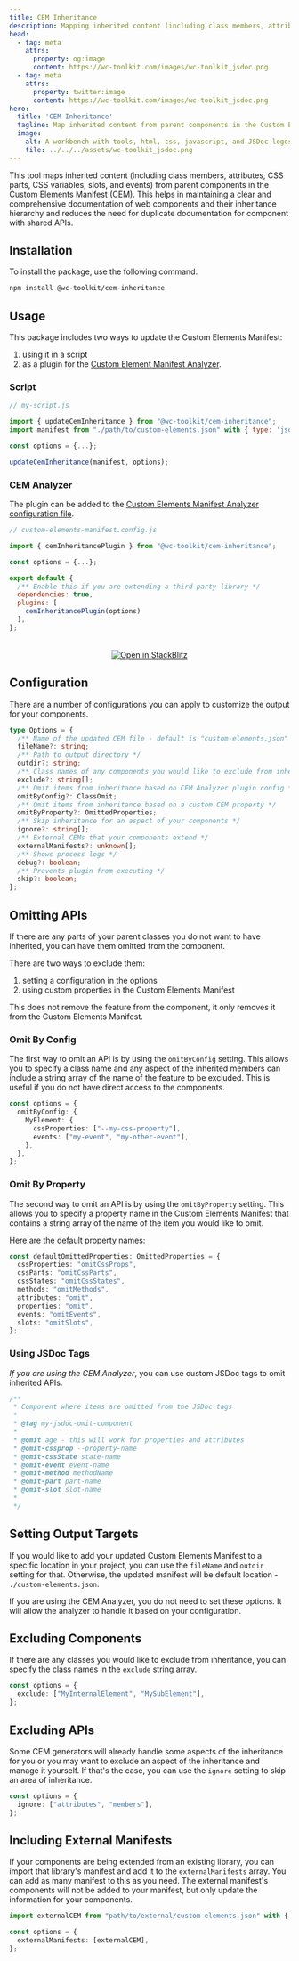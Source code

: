 ```yaml
---
title: CEM Inheritance
description: Mapping inherited content (including class members, attributes, CSS parts, CSS variables, slots, and events) from parent web component classes in the Custom Elements Manifest 
head:
  - tag: meta
    attrs:
      property: og:image
      content: https://wc-toolkit.com/images/wc-toolkit_jsdoc.png
  - tag: meta
    attrs:
      property: twitter:image
      content: https://wc-toolkit.com/images/wc-toolkit_jsdoc.png
hero:
  title: 'CEM Inheritance'
  tagline: Map inherited content from parent components in the Custom Elements Manifest
  image:
    alt: A workbench with tools, html, css, javascript, and JSDoc logos
    file: ../../../assets/wc-toolkit_jsdoc.png
---
```



This tool maps inherited content (including class members, attributes, CSS parts, CSS variables, slots, and events) from parent components in the Custom Elements Manifest (CEM). 
This helps in maintaining a clear and comprehensive documentation of web components and their inheritance hierarchy and reduces the need for duplicate documentation for component with shared APIs.

## Installation

To install the package, use the following command:

```bash
npm install @wc-toolkit/cem-inheritance
```

## Usage

This package includes two ways to update the Custom Elements Manifest:

1. using it in a script
2. as a plugin for the [Custom Element Manifest Analyzer](https://custom-elements-manifest.open-wc.org/).

### Script

```js
// my-script.js

import { updateCemInheritance } from "@wc-toolkit/cem-inheritance";
import manifest from "./path/to/custom-elements.json" with { type: 'json' };

const options = {...};

updateCemInheritance(manifest, options);
```

### CEM Analyzer

The plugin can be added to the [Custom Elements Manifest Analyzer configuration file](https://custom-elements-manifest.open-wc.org/analyzer/config/#config-file).

```js
// custom-elements-manifest.config.js

import { cemInheritancePlugin } from "@wc-toolkit/cem-inheritance";

const options = {...};

export default {
  /** Enable this if you are extending a third-party library */
  dependencies: true,
  plugins: [
    cemInheritancePlugin(options)
  ],
};
```
<div style="text-align: center; margin-top: 32px;">
  <a href="https://stackblitz.com/edit/stackblitz-starters-57ju3afb?file=README.md" target="_blank">
    <img
      alt="Open in StackBlitz"
      src="https://developer.stackblitz.com/img/open_in_stackblitz.svg"
    />
  </a>
</div>

## Configuration

There are a number of configurations you can apply to customize the output for your components.

```ts
type Options = {
  /** Name of the updated CEM file - default is "custom-elements.json" */
  fileName?: string;
  /** Path to output directory */
  outdir?: string;
  /** Class names of any components you would like to exclude from inheritance */
  exclude?: string[];
  /** Omit items from inheritance based on CEM Analyzer plugin config */
  omitByConfig?: ClassOmit;
  /** Omit items from inheritance based on a custom CEM property */
  omitByProperty?: OmittedProperties;
  /** Skip inheritance for an aspect of your components */
  ignore?: string[];
  /** External CEMs that your components extend */
  externalManifests?: unknown[];
  /** Shows process logs */
  debug?: boolean;
  /** Prevents plugin from executing */
  skip?: boolean;
};
```

## Omitting APIs

If there are any parts of your parent classes you do not want to have inherited, you can have them omitted from the component.

There are two ways to exclude them:

1. setting a configuration in the options
1. using custom properties in the Custom Elements Manifest

<Aside>This does not remove the feature from the component, it only removes it from the Custom Elements Manifest.</Aside>

### Omit By Config

The first way to omit an API is by using the `omitByConfig` setting. 
This allows you to specify a class name and any aspect of the inherited members can include a string array of the name of the feature to be excluded.
This is useful if you do not have direct access to the components.

```ts
const options = {
  omitByConfig: {
    MyElement: {
      cssProperties: ["--my-css-property"],
      events: ["my-event", "my-other-event"],
    },
  },
};
```

### Omit By Property
The second way to omit an API is by using the `omitByProperty` setting.
This allows you to specify a property name in the Custom Elements Manifest that contains a string array of the name of the item you would like to omit.

Here are the default property names:

```ts
const defaultOmittedProperties: OmittedProperties = {
  cssProperties: "omitCssProps",
  cssParts: "omitCssParts",
  cssStates: "omitCssStates",
  methods: "omitMethods",
  attributes: "omit",
  properties: "omit",
  events: "omitEvents",
  slots: "omitSlots",
};
```

### Using JSDoc Tags

_If you are using the CEM Analyzer_, you can use custom JSDoc tags to omit inherited APIs.

```ts
/**
 * Component where items are omitted from the JSDoc tags
 *
 * @tag my-jsdoc-omit-component
 *
 * @omit age - this will work for properties and attributes
 * @omit-cssprop --property-name
 * @omit-cssState state-name
 * @omit-event event-name
 * @omit-method methodName
 * @omit-part part-name
 * @omit-slot slot-name
 * 
 */
```

## Setting Output Targets

If you would like to add your updated Custom Elements Manifest to a specific location in your project, you can use the `fileName` and `outdir` setting for that. 
Otherwise, the updated manifest will be default location - `./custom-elements.json`.

<Aside>If you are using the CEM Analyzer, you do not need to set these options. It will allow the analyzer to handle it based on your configuration.</Aside>

## Excluding Components

If there are any classes you would like to exclude from inheritance, you can specify the class names in the `exclude` string array.

```ts
const options = {
  exclude: ["MyInternalElement", "MySubElement"],
};
```


## Excluding APIs

Some CEM generators will already handle some aspects of the inheritance for you or you may want to exclude an aspect of the inheritance and manage it yourself. 
If that's the case, you can use the `ignore` setting to skip an area of inheritance.

```ts
const options = {
  ignore: ["attributes", "members"],
};
```

## Including External Manifests

If your components are being extended from an existing library, you can import that library's manifest and add it to the `externalManifests` array. 
You can add as many manifest to this as you need. 
The external manifest's components will not be added to your manifest, but only update the information for your components.

```ts
import externalCEM from "path/to/external/custom-elements.json" with { type: "json" };

const options = {
  externalManifests: [externalCEM],
};
```
